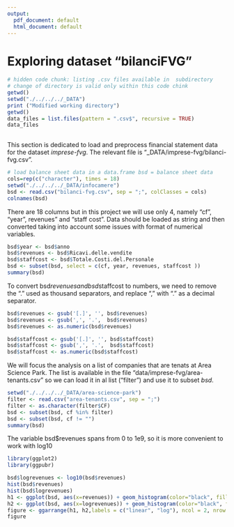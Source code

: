 ```yaml
---
output:
  pdf_document: default
  html_document: default
---
```

# Exploring dataset "bilanciFVG" {-}




```r
# hidden code chunk: listing .csv files available in  subdirectory
# change of directory is valid only within this code chink
getwd()
setwd("./../../../_DATA")
print ("Modified working directory")
getwd()
data_files = list.files(pattern = ".csv$", recursive = TRUE)
data_files
 
```


This section is dedicated to load and preprocess financial statement data for the dataset *imprese-fvg*. 
The relevant file is "_DATA/imprese-fvg/bilanci-fvg.csv".
 
```r
# load balance sheet data in a data.frame bsd = balance sheet data
cols=rep(c("character"), times = 18)
setwd("./../../../_DATA/infocamere")
bsd <- read.csv("bilanci-fvg.csv", sep = ";", colClasses = cols)
colnames(bsd)
```
There are 18 columns but in this project we will use only 4, namely "cf", "year", revenues" and "staff cost". Data should be loaded as string and then converted taking into account some issues with format of numerical variables. 

```r
bsd$year <- bsd$anno
bsd$revenues <- bsd$Ricavi.delle.vendite
bsd$staffcost <- bsd$Totale.Costi.del.Personale
bsd <- subset(bsd, select = c(cf, year, revenues, staffcost ))
summary(bsd)
```
To convert bsd$revenues and bsd$staffcost to numbers, we need to remove the "." used as thousand separators, and replace "," with "." as a decimal separator.

```r
bsd$revenues <- gsub('[.]', '', bsd$revenues)
bsd$revenues <- gsub(',', '.',  bsd$revenues)
bsd$revenues <- as.numeric(bsd$revenues)

bsd$staffcost <- gsub('[.]', '', bsd$staffcost)
bsd$staffcost <- gsub(',', '.',  bsd$staffcost)
bsd$staffcost <- as.numeric(bsd$staffcost)

```

We will focus the analysis on a list of companies that are tenats at Area Science Park. The list is available in the file "data/imprese-fvg/area-tenants.csv" so we can load it in al list ("filter") and use it to subset *bsd*.

```r
setwd("./../../../_DATA/area-science-park")
filter <- read.csv("area-tenants.csv", sep = ";")
filter <- as.character(filter$CF)
bsd <- subset(bsd, cf %in% filter)
bsd <- subset(bsd, cf != "")
summary(bsd)

```
The variable bsd$revenues spans from 0 to 1e9, so it is more convenient to work with log10

```r
library(ggplot2)
library(ggpubr)

bsd$logrevenues <- log10(bsd$revenues)
hist(bsd$revenues)
hist(bsd$logrevenues)
h1 <- ggplot(bsd, aes(x=revenues)) + geom_histogram(color="black", fill="red")
h2 <- ggplot(bsd, aes(x=logrevenues)) + geom_histogram(color="black", fill="green", aes(y=..density..))+  geom_density(alpha=.2, fill="#FF6666") 
figure <- ggarrange(h1, h2,labels = c("linear", "log"), ncol = 2, nrow = 1)
figure

```
 
